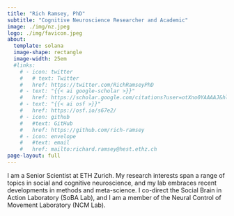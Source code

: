 ```yaml
---
title: "Rich Ramsey, PhD"
subtitle: "Cognitive Neuroscience Researcher and Academic"
image: ./img/nz.jpeg
logo: ./img/favicon.jpeg
about: 
  template: solana
  image-shape: rectangle
  image-width: 25em
  #links:
    # - icon: twitter
    #   # text: Twitter
    #   href: https://twitter.com/RichRamseyPhD
    # - text: "{{< ai google-scholar >}}"
    #   href: https://scholar.google.com/citations?user=otXno0YAAAAJ&hl=en
    # - text: "{{< ai osf >}}"
    #   href: https://osf.io/s67e2/
    # - icon: github
    #   #text: GitHub
    #   href: https://github.com/rich-ramsey
    # - icon: envelope
    #   #text: email
    #   href: mailto:richard.ramsey@hest.ethz.ch
page-layout: full
---
```


I am a Senior Scientist at ETH Zurich. My research interests span a range of topics in social and cognitive neuroscience, and my lab embraces recent developments in methods and meta-science. I co-direct the Social Brain in Action Laboratory (SoBA Lab), and I am a member of the Neural Control of Movement Laboratory (NCM Lab).
